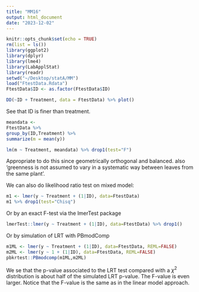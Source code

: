 ```yaml
---
title: "MM16"
output: html_document
date: "2023-12-02"
---
```


```r
knitr::opts_chunk$set(echo = TRUE)
rm(list = ls())
library(ggplot2)
library(dplyr)
library(lme4)
library(LabApplStat)
library(readr)
setwd("~/Desktop/statA/MM")
load("FtestData.Rdata")
FtestData$ID <- as.factor(FtestData$ID)
```

```r
DD(~ID + Treatment, data = FtestData) %>% plot()
```
See that ID is finer than treatment.

```r
meandata <-
FtestData %>%
group_by(ID,Treatment) %>%
summarize(m = mean(y))

lm(m ~ Treatment, meandata) %>% drop1(test="F")
```

Appropriate to do this since geometrically orthogonal and balanced. also 'greenness is not assumed to vary in a systematic way between leaves from
the same plant'.

We can also do likelihood ratio test on mixed model:

```r
m1 <- lmer(y ~ Treatment + (1|ID), data=FtestData)
m1 %>% drop1(test="Chisq")
```

Or by an exact F-test via the lmerTest package
```r
lmerTest::lmer(y ~ Treatment + (1|ID), data=FtestData) %>% drop1()
```
Or by simulation of LRT with PBmodComp
```r
m1ML <- lmer(y ~ Treatment + (1|ID), data=FtestData, REML=FALSE)
m2ML <- lmer(y ~ 1 + (1|ID), data=FtestData, REML=FALSE)
pbkrtest::PBmodcomp(m1ML,m2ML)
```
We se that the p-value associated to the LRT test compared with a $\chi^2$ distribution  is about half of the simulated LRT p-value. The F-value is even larger. Notice that the F-value is the same as in the linear model approach. 
